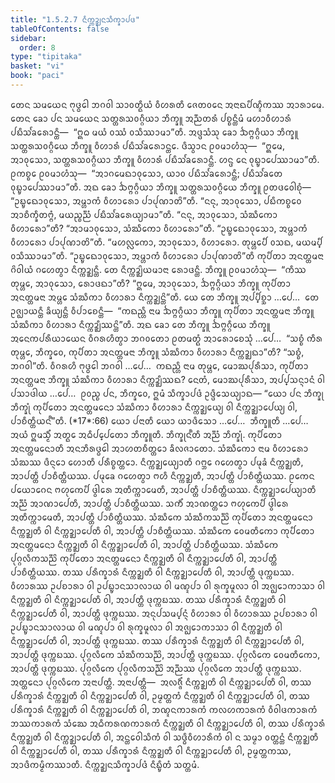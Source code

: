 ```yaml
---
title: "1.5.2.7 ᨶᩥᨠ᩠ᨠᨯ᩠ᨰᨶᩈᩥᨠ᩠ᨡᩣᨸᨴ"
tableOfContents: false
sidebar:
  order: 8
type: "tipitaka"
basket: "vi"
book: "paci"
---
```



<DynamicBreadcrumb />

<Division number="124" book="paci">

<Paragraph number="428" book="paci">
ᨲᩮᨶ ᩈᨾᨿᩮᨶ ᨻᩩᨴ᩠ᨵᩮᩤ ᨽᨣᩅᩤ ᩈᩣᩅᨲ᩠ᨳᩥᨿᩴ ᩅᩥᩉᩁᨲᩥ ᨩᩮᨲᩅᨶᩮ ᩋᨶᩣᨳᨸᩥᨱ᩠ᨯᩥᨠᩔ ᩋᩣᩁᩣᨾᩮ. ᨲᩮᨶ ᨡᩮᩣ ᨸᨶ ᩈᨾᨿᩮᨶ ᩈᨲ᩠ᨲᩁᩈᩅᨣ᩠ᨣᩥᨿᩣ ᨽᩥᨠ᩠ᨡᩪ ᩋᨬ᩠ᨬᨲᩁᩴ ᨸᨧ᩠ᨧᨶ᩠ᨲᩥᨾᩴ ᨾᩉᩣᩅᩥᩉᩣᩁᩴ ᨸᨭᩥᩈᩘᨡᩁᩮᩣᨶ᩠ᨲᩥ—  “ᩍᨵ ᨾᨿᩴ ᩅᩔᩴ ᩅᩈᩥᩔᩣᨾᩣ”ᨲᩥ. ᩋᨴ᩠ᨴᩈᩴᩈᩩ ᨡᩮᩣ ᨨᨻ᩠ᨻᨣ᩠ᨣᩥᨿᩣ ᨽᩥᨠ᩠ᨡᩪ ᩈᨲ᩠ᨲᩁᩈᩅᨣ᩠ᨣᩥᨿᩮ ᨽᩥᨠ᩠ᨡᩪ ᩅᩥᩉᩣᩁᩴ ᨸᨭᩥᩈᩘᨡᩁᩮᩣᨶ᩠ᨲᩮ. ᨴᩥᩈ᩠ᩅᩣᨶ ᩑᩅᨾᩣᩉᩴᩈᩩ—  “ᩍᨾᩮ, ᩋᩣᩅᩩᩈᩮᩣ, ᩈᨲ᩠ᨲᩁᩈᩅᨣ᩠ᨣᩥᨿᩣ ᨽᩥᨠ᩠ᨡᩪ ᩅᩥᩉᩣᩁᩴ ᨸᨭᩥᩈᩘᨡᩁᩮᩣᨶ᩠ᨲᩥ. ᩉᨶ᩠ᨴ ᨶᩮ ᩅᩩᨭ᩠ᨮᩣᨸᩮᩔᩣᨾᩣ”ᨲᩥ. ᩑᨠᨧ᩠ᨧᩮ ᩑᩅᨾᩣᩉᩴᩈᩩ—  “ᩋᩣᨣᨾᩮᨳᩣᩅᩩᩈᩮᩣ, ᨿᩣᩅ ᨸᨭᩥᩈᩘᨡᩁᩮᩣᨶ᩠ᨲᩥ; ᨸᨭᩥᩈᩘᨡᨲᩮ ᩅᩩᨭ᩠ᨮᩣᨸᩮᩔᩣᨾᩣ”ᨲᩥ.
</Paragraph>

<Paragraph number="429" book="paci">
ᩋᨳ ᨡᩮᩣ ᨨᨻ᩠ᨻᨣ᩠ᨣᩥᨿᩣ ᨽᩥᨠ᩠ᨡᩪ ᩈᨲ᩠ᨲᩁᩈᩅᨣ᩠ᨣᩥᨿᩮ ᨽᩥᨠ᩠ᨡᩪ ᩑᨲᨴᩅᩮᩤᨧᩩᩴ—  “ᩏᨭ᩠ᨮᩮᨳᩣᩅᩩᩈᩮᩣ, ᩋᨾ᩠ᩉᩣᨠᩴ ᩅᩥᩉᩣᩁᩮᩣ ᨸᩣᨸᩩᨱᩣᨲᩦ”ᨲᩥ. “ᨶᨶᩩ, ᩋᩣᩅᩩᩈᩮᩣ, ᨸᨭᩥᨠᨧ᩠ᨧᩮᩅ ᩋᩣᨧᩥᨠ᩠ᨡᩥᨲᨻ᩠ᨻᩴ, ᨾᨿᨬ᩠ᨧᨬ᩠ᨬᩴ ᨸᨭᩥᩈᩘᨡᩁᩮᨿ᩠ᨿᩣᨾᩣ”ᨲᩥ. “ᨶᨶᩩ, ᩋᩣᩅᩩᩈᩮᩣ, ᩈᩴᨥᩥᨠᩮᩣ ᩅᩥᩉᩣᩁᩮᩣ”ᨲᩥ? “ᩋᩣᨾᩣᩅᩩᩈᩮᩣ, ᩈᩴᨥᩥᨠᩮᩣ ᩅᩥᩉᩣᩁᩮᩣ”ᨲᩥ. “ᩏᨭ᩠ᨮᩮᨳᩣᩅᩩᩈᩮᩣ, ᩋᨾ᩠ᩉᩣᨠᩴ ᩅᩥᩉᩣᩁᩮᩣ ᨸᩣᨸᩩᨱᩣᨲᩦ”ᨲᩥ. “ᨾᩉᩃᩖᨠᩮᩣ, ᩋᩣᩅᩩᩈᩮᩣ, ᩅᩥᩉᩣᩁᩮᩣ. ᨲᩩᨾ᩠ᩉᩮᨸᩥ ᩅᩈᨳ, ᨾᨿᨾ᩠ᨸᩥ ᩅᩈᩥᩔᩣᨾᩣ”ᨲᩥ. “ᩏᨭ᩠ᨮᩮᨳᩣᩅᩩᩈᩮᩣ, ᩋᨾ᩠ᩉᩣᨠᩴ ᩅᩥᩉᩣᩁᩮᩣ ᨸᩣᨸᩩᨱᩣᨲᩦ”ᨲᩥ ᨠᩩᨸᩥᨲᩣ ᩋᨶᨲ᩠ᨲᨾᨶᩣ ᨣᩦᩅᩤᨿᩴ ᨣᩉᩮᨲ᩠ᩅᩣ ᨶᩥᨠ᩠ᨠᨯ᩠ᨰᨶ᩠ᨲᩥ. ᨲᩮ ᨶᩥᨠ᩠ᨠᨯ᩠ᨰᩦᨿᨾᩣᨶᩣ ᩁᩮᩣᨴᨶ᩠ᨲᩥ. ᨽᩥᨠ᩠ᨡᩪ ᩑᩅᨾᩣᩉᩴᩈᩩ—  “ᨠᩥᩔ ᨲᩩᨾ᩠ᩉᩮ, ᩋᩣᩅᩩᩈᩮᩣ, ᩁᩮᩣᨴᨳᩣ”ᨲᩥ? “ᩍᨾᩮ, ᩋᩣᩅᩩᩈᩮᩣ, ᨨᨻ᩠ᨻᨣ᩠ᨣᩥᨿᩣ ᨽᩥᨠ᩠ᨡᩪ ᨠᩩᨸᩥᨲᩣ ᩋᨶᨲ᩠ᨲᨾᨶᩣ ᩋᨾ᩠ᩉᩮ ᩈᩴᨥᩥᨠᩣ ᩅᩥᩉᩣᩁᩣ ᨶᩥᨠ᩠ᨠᨯ᩠ᨰᨶ᩠ᨲᩦ”ᨲᩥ. ᨿᩮ ᨲᩮ ᨽᩥᨠ᩠ᨡᩪ ᩋᨸ᩠ᨸᩥᨧ᩠ᨨᩣ …ᨸᩮ…  ᨲᩮ ᩏᨩ᩠ᨫᩣᨿᨶ᩠ᨲᩥ ᨡᩥᨿ᩠ᨿᨶ᩠ᨲᩥ ᩅᩥᨸᩣᨧᩮᨶ᩠ᨲᩥ—  “ᨠᨳᨬ᩠ᩉᩥ ᨶᩣᨾ ᨨᨻ᩠ᨻᨣ᩠ᨣᩥᨿᩣ ᨽᩥᨠ᩠ᨡᩪ ᨠᩩᨸᩥᨲᩣ ᩋᨶᨲ᩠ᨲᨾᨶᩣ ᨽᩥᨠ᩠ᨡᩪ ᩈᩴᨥᩥᨠᩣ ᩅᩥᩉᩣᩁᩣ ᨶᩥᨠ᩠ᨠᨯ᩠ᨰᩥᩔᨶ᩠ᨲᩦ”ᨲᩥ.
</Paragraph>

<Paragraph number="430" book="paci">
ᩋᨳ ᨡᩮᩣ ᨲᩮ ᨽᩥᨠ᩠ᨡᩪ ᨨᨻ᩠ᨻᨣ᩠ᨣᩥᨿᩮ ᨽᩥᨠ᩠ᨡᩪ ᩋᨶᩮᨠᨸᩁᩥᨿᩣᨿᩮᨶ ᩅᩥᨣᩁᩉᩥᨲ᩠ᩅᩣ ᨽᨣᩅᨲᩮᩣ ᩑᨲᨾᨲ᩠ᨳᩴ ᩋᩣᩁᩮᩣᨧᩮᩈᩩᩴ …ᨸᩮ…  “ᩈᨧ᩠ᨧᩴ ᨠᩥᩁ ᨲᩩᨾ᩠ᩉᩮ, ᨽᩥᨠ᩠ᨡᩅᩮ, ᨠᩩᨸᩥᨲᩣ ᩋᨶᨲ᩠ᨲᨾᨶᩣ ᨽᩥᨠ᩠ᨡᩪ ᩈᩴᨥᩥᨠᩣ ᩅᩥᩉᩣᩁᩣ ᨶᩥᨠ᩠ᨠᨯ᩠ᨰᨳᩣ”ᨲᩥ? “ᩈᨧ᩠ᨧᩴ, ᨽᨣᩅᩤ”ᨲᩥ. ᩅᩥᨣᩁᩉᩥ ᨻᩩᨴ᩠ᨵᩮᩤ ᨽᨣᩅᩤ …ᨸᩮ…  ᨠᨳᨬ᩠ᩉᩥ ᨶᩣᨾ ᨲᩩᨾ᩠ᩉᩮ, ᨾᩮᩣᨥᨸᩩᩁᩥᩈᩣ, ᨠᩩᨸᩥᨲᩣ ᩋᨶᨲ᩠ᨲᨾᨶᩣ ᨽᩥᨠ᩠ᨡᩪ ᩈᩴᨥᩥᨠᩣ ᩅᩥᩉᩣᩁᩣ ᨶᩥᨠ᩠ᨠᨯ᩠ᨰᩥᩔᨳ? ᨶᩮᨲᩴ, ᨾᩮᩣᨥᨸᩩᩁᩥᩈᩣ, ᩋᨸ᩠ᨸᩈᨶ᩠ᨶᩣᨶᩴ ᩅᩤ ᨸᩈᩣᨴᩤᨿ …ᨸᩮ…  ᩑᩅᨬ᩠ᨧ ᨸᨶ, ᨽᩥᨠ᩠ᨡᩅᩮ, ᩍᨾᩴ ᩈᩥᨠ᩠ᨡᩣᨸᨴᩴ ᩏᨴ᩠ᨴᩥᩈᩮᨿ᩠ᨿᩣᨳ—
</Paragraph>

</Division>
<Division number="125" book="paci">

<Paragraph number="431" book="paci">
<Emphasis>“ᨿᩮᩣ ᨸᨶ ᨽᩥᨠ᩠ᨡᩩ ᨽᩥᨠ᩠ᨡᩩᩴ ᨠᩩᨸᩥᨲᩮᩣ ᩋᨶᨲ᩠ᨲᨾᨶᩮᩣ ᩈᩴᨥᩥᨠᩣ ᩅᩥᩉᩣᩁᩣ ᨶᩥᨠ᩠ᨠᨯ᩠ᨰᩮᨿ᩠ᨿ ᩅᩤ ᨶᩥᨠ᩠ᨠᨯ᩠ᨰᩣᨸᩮᨿ᩠ᨿ ᩅᩤ, ᨸᩣᨧᩥᨲ᩠ᨲᩥᨿᨶ᩺”</Emphasis>ᨲᩥ. (*17*:<Emphasis>66</Emphasis>)
</Paragraph>

</Division>
<Division number="126" book="paci">

<Paragraph number="432" book="paci">
<Emphasis>ᨿᩮᩣ ᨸᨶᩣ</Emphasis>ᨲᩥ ᨿᩮᩣ ᨿᩣᨴᩥᩈᩮᩣ …ᨸᩮ…  <Emphasis>ᨽᩥᨠ᩠ᨡᩪ</Emphasis>ᨲᩥ …ᨸᩮ…  ᩋᨿᩴ ᩍᨾᩈ᩠ᨾᩥᩴ ᩋᨲ᩠ᨳᩮ ᩋᨵᩥᨸ᩠ᨸᩮᨲᩮᩣ ᨽᩥᨠ᩠ᨡᩪᨲᩥ.
</Paragraph>

<Paragraph number="433" book="paci">
<Emphasis>ᨽᩥᨠ᩠ᨡᩩᨶ᩺</Emphasis>ᨲᩥ ᩋᨬ᩠ᨬᩴ ᨽᩥᨠ᩠ᨡᩩᩴ.
</Paragraph>

<Paragraph number="434" book="paci">
<Emphasis>ᨠᩩᨸᩥᨲᩮᩣ ᩋᨶᨲ᩠ᨲᨾᨶᩮᩣ</Emphasis>ᨲᩥ ᩋᨶᨽᩥᩁᨴ᩠ᨵᩮᩤ ᩋᩣᩉᨲᨧᩥᨲ᩠ᨲᩮᩣ ᨡᩥᩃᨩᩣᨲᩮᩣ.
</Paragraph>

<Paragraph number="435" book="paci">
<Emphasis>ᩈᩴᨥᩥᨠᩮᩣ</Emphasis> ᨶᩣᨾ ᩅᩥᩉᩣᩁᩮᩣ ᩈᩴᨥᩔ ᨴᩥᨶ᩠ᨶᩮᩣ ᩉᩮᩣᨲᩥ ᨸᩁᩥᨧ᩠ᨧᨲ᩠ᨲᩮᩣ.
</Paragraph>

<Paragraph number="436" book="paci">
<Emphasis>ᨶᩥᨠ᩠ᨠᨯ᩠ᨰᩮᨿ᩠ᨿᩣ</Emphasis>ᨲᩥ ᨣᨻ᩠ᨽᩮ ᨣᩉᩮᨲ᩠ᩅᩣ ᨸᨾᩩᨡᩴ ᨶᩥᨠ᩠ᨠᨯ᩠ᨰᨲᩥ, ᩋᩣᨸᨲ᩠ᨲᩥ ᨸᩣᨧᩥᨲ᩠ᨲᩥᨿᩔ. ᨸᨾᩩᨡᩮ ᨣᩉᩮᨲ᩠ᩅᩣ ᨻᩉᩥ ᨶᩥᨠ᩠ᨠᨯ᩠ᨰᨲᩥ, ᩋᩣᨸᨲ᩠ᨲᩥ ᨸᩣᨧᩥᨲ᩠ᨲᩥᨿᩔ. ᩑᨠᩮᨶ ᨸᨿᩮᩣᨣᩮᨶ ᨻᩉᩩᨠᩮᨸᩥ ᨴ᩠ᩅᩤᩁᩮ ᩋᨲᩥᨠ᩠ᨠᩣᨾᩮᨲᩥ, ᩋᩣᨸᨲ᩠ᨲᩥ ᨸᩣᨧᩥᨲ᩠ᨲᩥᨿᩔ.
</Paragraph>

<Paragraph number="437" book="paci">
<Emphasis>ᨶᩥᨠ᩠ᨠᨯ᩠ᨰᩣᨸᩮᨿ᩠ᨿᩣ</Emphasis>ᨲᩥ ᩋᨬ᩠ᨬᩴ ᩋᩣᨱᩣᨸᩮᨲᩥ, ᩋᩣᨸᨲ᩠ᨲᩥ ᨸᩣᨧᩥᨲ᩠ᨲᩥᨿᩔ. ᩈᨠᩥᩴ ᩋᩣᨱᨲ᩠ᨲᩮᩣ ᨻᩉᩩᨠᩮᨸᩥ ᨴ᩠ᩅᩤᩁᩮ ᩋᨲᩥᨠ᩠ᨠᩣᨾᩮᨲᩥ, ᩋᩣᨸᨲ᩠ᨲᩥ ᨸᩣᨧᩥᨲ᩠ᨲᩥᨿᩔ.
</Paragraph>

</Division>
<Division number="127" book="paci">

<Paragraph number="438" book="paci">
ᩈᩴᨥᩥᨠᩮ ᩈᩴᨥᩥᨠᩈᨬ᩠ᨬᩦ ᨠᩩᨸᩥᨲᩮᩣ ᩋᨶᨲ᩠ᨲᨾᨶᩮᩣ ᨶᩥᨠ᩠ᨠᨯ᩠ᨰᨲᩥ ᩅᩤ ᨶᩥᨠ᩠ᨠᨯ᩠ᨰᩣᨸᩮᨲᩥ ᩅᩤ, ᩋᩣᨸᨲ᩠ᨲᩥ ᨸᩣᨧᩥᨲ᩠ᨲᩥᨿᩔ. ᩈᩴᨥᩥᨠᩮ ᩅᩮᨾᨲᩥᨠᩮᩣ ᨠᩩᨸᩥᨲᩮᩣ ᩋᨶᨲ᩠ᨲᨾᨶᩮᩣ ᨶᩥᨠ᩠ᨠᨯ᩠ᨰᨲᩥ ᩅᩤ ᨶᩥᨠ᩠ᨠᨯ᩠ᨰᩣᨸᩮᨲᩥ ᩅᩤ, ᩋᩣᨸᨲ᩠ᨲᩥ ᨸᩣᨧᩥᨲ᩠ᨲᩥᨿᩔ. ᩈᩴᨥᩥᨠᩮ ᨸᩩᨣ᩠ᨣᩃᩥᨠᩈᨬ᩠ᨬᩦ ᨠᩩᨸᩥᨲᩮᩣ ᩋᨶᨲ᩠ᨲᨾᨶᩮᩣ ᨶᩥᨠ᩠ᨠᨯ᩠ᨰᨲᩥ ᩅᩤ ᨶᩥᨠ᩠ᨠᨯ᩠ᨰᩣᨸᩮᨲᩥ ᩅᩤ, ᩋᩣᨸᨲ᩠ᨲᩥ ᨸᩣᨧᩥᨲ᩠ᨲᩥᨿᩔ.
</Paragraph>

<Paragraph number="439" book="paci">
ᨲᩔ ᨸᩁᩥᨠ᩠ᨡᩣᩁᩴ ᨶᩥᨠ᩠ᨠᨯ᩠ᨰᨲᩥ ᩅᩤ ᨶᩥᨠ᩠ᨠᨯ᩠ᨰᩣᨸᩮᨲᩥ ᩅᩤ, ᩋᩣᨸᨲ᩠ᨲᩥ ᨴᩩᨠ᩠ᨠᨭᩔ. ᩅᩥᩉᩣᩁᩔ ᩏᨸᨧᩣᩁᩣ ᩅᩤ ᩏᨸᨭ᩠ᨮᩣᨶᩈᩣᩃᩣᨿ ᩅᩤ ᨾᨱ᩠ᨯᨸᩣ ᩅᩤ ᩁᩩᨠ᩠ᨡᨾᩪᩃᩣ ᩅᩤ ᩋᨩ᩠ᨫᩮᩣᨠᩣᩈᩣ ᩅᩤ ᨶᩥᨠ᩠ᨠᨯ᩠ᨰᨲᩥ ᩅᩤ ᨶᩥᨠ᩠ᨠᨯ᩠ᨰᩣᨸᩮᨲᩥ ᩅᩤ, ᩋᩣᨸᨲ᩠ᨲᩥ ᨴᩩᨠ᩠ᨠᨭᩔ. ᨲᩔ ᨸᩁᩥᨠ᩠ᨡᩣᩁᩴ ᨶᩥᨠ᩠ᨠᨯ᩠ᨰᨲᩥ ᩅᩤ ᨶᩥᨠ᩠ᨠᨯ᩠ᨰᩣᨸᩮᨲᩥ ᩅᩤ, ᩋᩣᨸᨲ᩠ᨲᩥ ᨴᩩᨠ᩠ᨠᨭᩔ. ᩋᨶᩩᨸᩈᨾ᩠ᨸᨶ᩠ᨶᩴ ᩅᩥᩉᩣᩁᩣ ᩅᩤ ᩅᩥᩉᩣᩁᩔ ᩏᨸᨧᩣᩁᩣ ᩅᩤ ᩏᨸᨭ᩠ᨮᩣᨶᩈᩣᩃᩣᨿ ᩅᩤ ᨾᨱ᩠ᨯᨸᩣ ᩅᩤ ᩁᩩᨠ᩠ᨡᨾᩪᩃᩣ ᩅᩤ ᩋᨩ᩠ᨫᩮᩣᨠᩣᩈᩣ ᩅᩤ ᨶᩥᨠ᩠ᨠᨯ᩠ᨰᨲᩥ ᩅᩤ ᨶᩥᨠ᩠ᨠᨯ᩠ᨰᩣᨸᩮᨲᩥ ᩅᩤ, ᩋᩣᨸᨲ᩠ᨲᩥ ᨴᩩᨠ᩠ᨠᨭᩔ. ᨲᩔ ᨸᩁᩥᨠ᩠ᨡᩣᩁᩴ ᨶᩥᨠ᩠ᨠᨯ᩠ᨰᨲᩥ ᩅᩤ ᨶᩥᨠ᩠ᨠᨯ᩠ᨰᩣᨸᩮᨲᩥ ᩅᩤ, ᩋᩣᨸᨲ᩠ᨲᩥ ᨴᩩᨠ᩠ᨠᨭᩔ.
</Paragraph>

<Paragraph number="440" book="paci">
ᨸᩩᨣ᩠ᨣᩃᩥᨠᩮ ᩈᩴᨥᩥᨠᩈᨬ᩠ᨬᩦ, ᩋᩣᨸᨲ᩠ᨲᩥ ᨴᩩᨠ᩠ᨠᨭᩔ. ᨸᩩᨣ᩠ᨣᩃᩥᨠᩮ ᩅᩮᨾᨲᩥᨠᩮᩣ, ᩋᩣᨸᨲ᩠ᨲᩥ ᨴᩩᨠ᩠ᨠᨭᩔ. ᨸᩩᨣ᩠ᨣᩃᩥᨠᩮ ᨸᩩᨣ᩠ᨣᩃᩥᨠᩈᨬ᩠ᨬᩦ ᩋᨬ᩠ᨬᩔ ᨸᩩᨣ᩠ᨣᩃᩥᨠᩮ ᩋᩣᨸᨲ᩠ᨲᩥ ᨴᩩᨠ᩠ᨠᨭᩔ. ᩋᨲ᩠ᨲᨶᩮᩣ ᨸᩩᨣ᩠ᨣᩃᩥᨠᩮ ᩋᨶᩣᨸᨲ᩠ᨲᩥ.
</Paragraph>

</Division>
<Division number="128" book="paci">

<Paragraph number="441" book="paci">
ᩋᨶᩣᨸᨲ᩠ᨲᩥ—  ᩋᩃᨩ᩠ᨩᩥᩴ ᨶᩥᨠ᩠ᨠᨯ᩠ᨰᨲᩥ ᩅᩤ ᨶᩥᨠ᩠ᨠᨯ᩠ᨰᩣᨸᩮᨲᩥ ᩅᩤ, ᨲᩔ ᨸᩁᩥᨠ᩠ᨡᩣᩁᩴ ᨶᩥᨠ᩠ᨠᨯ᩠ᨰᨲᩥ ᩅᩤ ᨶᩥᨠ᩠ᨠᨯ᩠ᨰᩣᨸᩮᨲᩥ ᩅᩤ, ᩏᨾ᩠ᨾᨲ᩠ᨲᨠᩴ ᨶᩥᨠ᩠ᨠᨯ᩠ᨰᨲᩥ ᩅᩤ ᨶᩥᨠ᩠ᨠᨯ᩠ᨰᩣᨸᩮᨲᩥ ᩅᩤ, ᨲᩔ ᨸᩁᩥᨠ᩠ᨡᩣᩁᩴ ᨶᩥᨠ᩠ᨠᨯ᩠ᨰᨲᩥ ᩅᩤ ᨶᩥᨠ᩠ᨠᨯ᩠ᨰᩣᨸᩮᨲᩥ ᩅᩤ, ᨽᨱ᩠ᨯᨶᨠᩣᩁᨠᩴ ᨠᩃᩉᨠᩣᩁᨠᩴ ᩅᩥᩅᩤᨴᨠᩣᩁᨠᩴ ᨽᩔᨠᩣᩁᨠᩴ ᩈᩴᨥᩮ ᩋᨵᩥᨠᩁᨱᨠᩣᩁᨠᩴ ᨶᩥᨠ᩠ᨠᨯ᩠ᨰᨲᩥ ᩅᩤ ᨶᩥᨠ᩠ᨠᨯ᩠ᨰᩣᨸᩮᨲᩥ ᩅᩤ, ᨲᩔ ᨸᩁᩥᨠ᩠ᨡᩣᩁᩴ ᨶᩥᨠ᩠ᨠᨯ᩠ᨰᨲᩥ ᩅᩤ ᨶᩥᨠ᩠ᨠᨯ᩠ᨰᩣᨸᩮᨲᩥ ᩅᩤ, ᩋᨶ᩠ᨲᩮᩅᩤᩈᩥᨠᩴ ᩅᩤ ᩈᨴ᩠ᨵᩥᩅᩥᩉᩣᩁᩥᨠᩴ ᩅᩤ ᨶ ᩈᨾ᩠ᨾᩣ ᩅᨲ᩠ᨲᨶ᩠ᨲᩴ ᨶᩥᨠ᩠ᨠᨯ᩠ᨰᨲᩥ ᩅᩤ ᨶᩥᨠ᩠ᨠᨯ᩠ᨰᩣᨸᩮᨲᩥ ᩅᩤ, ᨲᩔ ᨸᩁᩥᨠ᩠ᨡᩣᩁᩴ ᨶᩥᨠ᩠ᨠᨯ᩠ᨰᨲᩥ ᩅᩤ ᨶᩥᨠ᩠ᨠᨯ᩠ᨰᩣᨸᩮᨲᩥ ᩅᩤ, ᩏᨾ᩠ᨾᨲ᩠ᨲᨠᩔ, ᩋᩣᨴᩥᨠᨾ᩠ᨾᩥᨠᩔᩣᨲᩥ.

</Paragraph>
</Division>

<Paragraph number="442" type="center" book="paci">
ᨶᩥᨠ᩠ᨠᨯ᩠ᨰᨶᩈᩥᨠ᩠ᨡᩣᨸᨴᩴ ᨶᩥᨭ᩠ᨮᩥᨲᩴ ᩈᨲ᩠ᨲᨾᩴ.
</Paragraph>